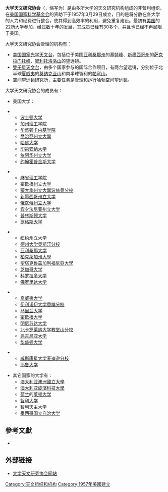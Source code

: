 {{noteTA
|1=zh-cn:佐治亚; zh-tw:喬治亞; zh-hk:佐治亞;
}}
'''大学天文研究协会'''（{{lang|en|Association of Universities for Research in Astronomy}}，缩写为{{lang|en|'''AURA'''}}）是由多所大学的天文研究机构组成的非营利组织，在[[美国国家科学基金会|美国国家科学基金会]]的资助下于1957年3月29日成立，目的是将分散在各大学的人力和经费进行整合，使其得到高效率的利用，避免重复建设。最初有[[美国|美国]]的22所大学参加，经过数十年的发展，其成员已经有30多个，并且也已经不再局限于美国。

大学天文研究协会管理的机构有：
*[[美国国家光学天文台|美国国家光学天文台]]，包括位于美国[[亚利桑那州|亚利桑那州]]的[[基特峰|基特峰]]、[[新墨西哥州|新墨西哥州]]的[[萨克拉门托峰|萨克拉门托峰]]、[[智利|智利]][[托洛洛山|托洛洛山]]的望远镜。
*[[雙子星天文台|雙子星天文台]]，由多个国家参与的国际合作项目，有两台望远镜，分别位于北半球[[夏威夷|夏威夷]]的[[莫纳克亚山|莫纳克亚山]]和南半球智利的[[帕穹山|帕穹山]]。
*[[空间望远镜研究所|空间望远镜研究所]]，主要任务是管理和运行[[哈勃空间望远镜|哈勃空间望远镜]]。

大学天文研究协会的成员有：
*美国大学：
{{col-begin}}
{{col-break}}
**[[波士顿大学|波士顿大学]]
**[[加州理工学院|加州理工学院]]
**[[华盛顿卡内基学院|华盛顿卡内基学院]]
**[[喬治亞州立大學|喬治亞州立大學]]
**[[哈佛大学|哈佛大学]]
**[[印第安纳大学|印第安纳大学]]
**[[依阿华州立大学|依阿华州立大学]]
**[[约翰霍普金斯大学|约翰霍普金斯大学]]
{{col-break}}
**[[麻省理工学院|麻省理工学院]]
**[[密歇根州立大学|密歇根州立大学]]
**[[蒙大拿州立大學波兹曼分校|蒙大拿州立大學波兹曼分校]]
**[[新墨西哥州立大学|新墨西哥州立大学]]
**[[俄亥俄州立大学|俄亥俄州立大学]]
**[[宾夕法尼亚州立大学|宾夕法尼亚州立大学]]
**[[普林斯顿大学|普林斯顿大学]]
**[[罗格斯大学|罗格斯大学]]
{{col-break}}
**[[纽约州立大学|纽约州立大学]]
**[[德州大学奥斯汀分校|德州大学奥斯汀分校]]
**[[亚利桑那大学|亚利桑那大学]]
**[[柏克萊加州大學|柏克萊加州大學]]
**[[聖塔克魯茲加利福尼亞大學|聖塔克魯茲加利福尼亞大學]]
**[[芝加哥大学|芝加哥大学]]
**[[科罗拉多大学|科罗拉多大学]]
**[[佛罗里达大学|佛罗里达大学]]
{{col-break}}
**[[夏威夷大学|夏威夷大学]]
**[[伊利诺伊大学香槟分校|伊利诺伊大学香槟分校]]
**[[马里兰大学|马里兰大学]]
**[[密歇根大学|密歇根大学]]
**[[明尼苏达大学|明尼苏达大学]]
**[[北卡罗莱纳大学教堂山分校|北卡罗莱纳大学教堂山分校]]
**[[弗吉尼亚大学|弗吉尼亚大学]]
**[[华盛顿大学|华盛顿大学]]
{{col-break}}
**[[威斯康星大学麦迪逊分校|威斯康星大学麦迪逊分校]]
**[[耶鲁大学|耶鲁大学]]
{{col-end}}

*其它国家的大学有：
**[[澳大利亚|澳大利亚]][[澳洲國立大學|澳洲國立大學]]
**[[澳大利亚|澳大利亚]][[旋濱科技大學|旋濱科技大學]]
**[[荷兰|荷兰]]的[[莱顿大学|莱顿大学]]
**[[智利大学|智利大学]]
**[[智利天主大学|智利天主大学]]
**[[墨西哥国立自治大学|墨西哥国立自治大学]]

==參考文獻==
{{refbegin}}
*{{книга |автор=Frank K. Edmondson |часть=|ссылка часть= |заглавие=AURA and Its US National Observatories|оригинал= |ссылка= |викитека= |ответственный=|издание= |место=|издательство=[[Cambridge_University_Press|Cambridge University Press]] |год=1997 |том= |страницы= |allpages=367 |серия= |isbn=9780521553452|isbn2=0521553458|тираж= |ref=Edmondson}}
{{refend}}

==外部链接==
*[http://www.aura-astronomy.org/ 大学天文研究协会网站] {{Wayback|url=http://www.aura-astronomy.org/ |date=20210304004734 }}

[[Category:天文组织和机构|Category:天文组织和机构]]
[[Category:1957年美國建立|Category:1957年美國建立]]